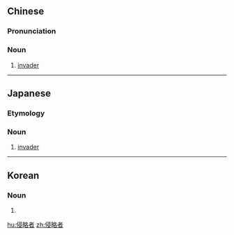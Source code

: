==Chinese==
{{zh-forms|type=21}}

===Pronunciation===
{{zh-pron
|m=qīnlüèzhě
|c=cam1 loek6 ze2
|mn=xm,qz,tw:chhim-lio̍k-chiá/zz:chhim-lia̍k-chiá
|cat=n
}}

===Noun===
{{zh-noun}}

# [[invader]]

----

==Japanese==
{{ja-kanjitab|しん|りゃく|しゃ|yomi=on}}

===Etymology===
{{suffix|侵略|者|lang=ja|sort=しんりゃくしゃ}}

===Noun===
{{ja-noun|しんりゃくしゃ}}

# [[invader]]

----

==Korean==
{{ko-hanjatab}}

===Noun===
{{ko-noun|rv=chimnyakja|hangeul=침략자}}

# {{hanja form of|침략자|invader}}

[[hu:侵略者]]
[[zh:侵略者]]